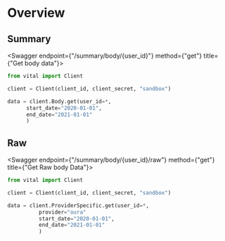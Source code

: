 
# Overview

## Summary

<Swagger endpoint={"/summary/body/{user_id}"} method={"get"} title={"Get body data"}>

```python
from vital import Client

client = Client(client_id, client_secret, "sandbox")

data = client.Body.get(user_id=*,
      start_date="2020-01-01",
      end_date="2021-01-01"
      )
```

</Swagger>

## Raw

<Swagger endpoint={"/summary/body/{user_id}/raw"} method={"get"} title={"Get Raw body Data"}>

```python
from vital import Client

client = Client(client_id, client_secret, "sandbox")

data = client.ProviderSpecific.get(user_id=*,
          provider="oura"
          start_date="2020-01-01",
          end_date="2021-01-01"
          )
```

</Swagger>
